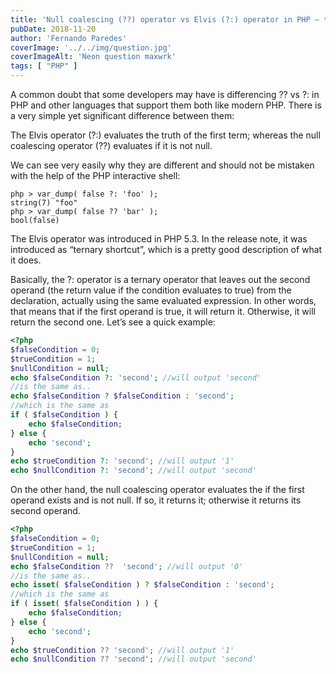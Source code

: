```yaml
---
title: 'Null coalescing (??) operator vs Elvis (?:) operator in PHP – they are different!'
pubDate: 2018-11-20
author: 'Fernando Paredes'
coverImage: '../../img/question.jpg'
coverImageAlt: 'Neon question maxwrk'
tags: [ "PHP" ]
---
```



A common doubt that some developers may have is differencing ?? vs ?: in PHP and other languages that support them both
like modern PHP. There is a very simple yet significant difference between them:

<Highlight>The Elvis operator (?:) evaluates the truth of the first term; whereas the null coalescing operator (??)
    evaluates if it is not null.</Highlight>


We can see very easily why they are different and should not be mistaken with the help of the PHP interactive shell:

```shell
php > var_dump( false ?: 'foo' );
string(7) "foo"
php > var_dump( false ?? 'bar' );
bool(false)
```

The Elvis operator was introduced in PHP 5.3. In the release note, it was introduced as “ternary shortcut”, which is a
pretty good description of what it does.

Basically, the ?: operator is a ternary operator that leaves out the second operand (the return value if the condition
evaluates to true) from the declaration, actually using the same evaluated expression. In other words, that means that
if the first operand is true, it will return it. Otherwise, it will return the second one. Let’s see a quick example:

```php
<?php
$falseCondition = 0;
$trueCondition = 1;
$nullCondition = null;
echo $falseCondition ?: 'second'; //will output 'second'
//is the same as..
echo $falseCondition ? $falseCondition : 'second';
//which is the same as
if ( $falseCondition ) {
    echo $falseCondition;
} else {
    echo 'second';
}
echo $trueCondition ?: 'second'; //will output '1'
echo $nullCondition ?: 'second'; //will output 'second'
```

On the other hand, the null coalescing operator evaluates the if the first operand exists and is not null. If so, it
returns it; otherwise it returns its second operand.

```php
<?php
$falseCondition = 0;
$trueCondition = 1;
$nullCondition = null;
echo $falseCondition ??  'second'; //will output '0'
//is the same as..
echo isset( $falseCondition ) ? $falseCondition : 'second';
//which is the same as
if ( isset( $falseCondition ) ) {
    echo $falseCondition;
} else {
    echo 'second';
}
echo $trueCondition ?? 'second'; //will output '1'
echo $nullCondition ?? 'second'; //will output 'second'
```
